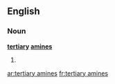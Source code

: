 ==English==

===Noun===
'''[[tertiary]] [[amines]]'''

# {{plural of|[[tertiary amine]]}}

[[ar:tertiary amines]]
[[fr:tertiary amines]]